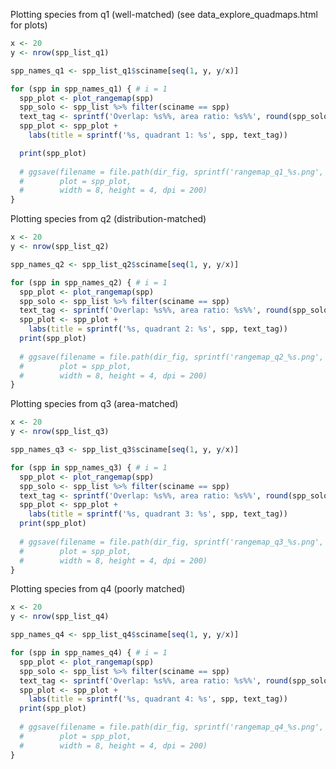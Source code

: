 Plotting species from q1 (well-matched) (see data_explore_quadmaps.html for plots)
```r

x <- 20
y <- nrow(spp_list_q1)

spp_names_q1 <- spp_list_q1$sciname[seq(1, y, y/x)]

for (spp in spp_names_q1) { # i = 1
  spp_plot <- plot_rangemap(spp)
  spp_solo <- spp_list %>% filter(sciname == spp)
  text_tag <- sprintf('Overlap: %s%%, area ratio: %s%%', round(spp_solo$sm_perc, 1), round(spp_solo$area_ratio, 1))
  spp_plot <- spp_plot +
    labs(title = sprintf('%s, quadrant 1: %s', spp, text_tag))

  print(spp_plot)
  
  # ggsave(filename = file.path(dir_fig, sprintf('rangemap_q1_%s.png', str_replace(tolower(spp), ' ', '_'))),
  #        plot = spp_plot, 
  #        width = 8, height = 4, dpi = 200)
}

```

Plotting species from q2 (distribution-matched)
```r

x <- 20
y <- nrow(spp_list_q2)

spp_names_q2 <- spp_list_q2$sciname[seq(1, y, y/x)]

for (spp in spp_names_q2) { # i = 1
  spp_plot <- plot_rangemap(spp)
  spp_solo <- spp_list %>% filter(sciname == spp)
  text_tag <- sprintf('Overlap: %s%%, area ratio: %s%%', round(spp_solo$sm_perc, 1), round(spp_solo$area_ratio, 1))
  spp_plot <- spp_plot +
    labs(title = sprintf('%s, quadrant 2: %s', spp, text_tag))
  print(spp_plot)
  
  # ggsave(filename = file.path(dir_fig, sprintf('rangemap_q2_%s.png', str_replace(tolower(spp), ' ', '_'))),
  #        plot = spp_plot, 
  #        width = 8, height = 4, dpi = 200)
}


```


Plotting species from q3 (area-matched)
```r

x <- 20
y <- nrow(spp_list_q3)

spp_names_q3 <- spp_list_q3$sciname[seq(1, y, y/x)]

for (spp in spp_names_q3) { # i = 1
  spp_plot <- plot_rangemap(spp)
  spp_solo <- spp_list %>% filter(sciname == spp)
  text_tag <- sprintf('Overlap: %s%%, area ratio: %s%%', round(spp_solo$sm_perc, 1), round(spp_solo$area_ratio, 1))
  spp_plot <- spp_plot +
    labs(title = sprintf('%s, quadrant 3: %s', spp, text_tag))
  print(spp_plot)
  
  # ggsave(filename = file.path(dir_fig, sprintf('rangemap_q3_%s.png', str_replace(tolower(spp), ' ', '_'))),
  #        plot = spp_plot, 
  #        width = 8, height = 4, dpi = 200)
}


```

Plotting species from q4 (poorly matched)
```r

x <- 20
y <- nrow(spp_list_q4)

spp_names_q4 <- spp_list_q4$sciname[seq(1, y, y/x)]

for (spp in spp_names_q4) { # i = 1
  spp_plot <- plot_rangemap(spp)
  spp_solo <- spp_list %>% filter(sciname == spp)
  text_tag <- sprintf('Overlap: %s%%, area ratio: %s%%', round(spp_solo$sm_perc, 1), round(spp_solo$area_ratio, 1))
  spp_plot <- spp_plot +
    labs(title = sprintf('%s, quadrant 4: %s', spp, text_tag))
  print(spp_plot)
  
  # ggsave(filename = file.path(dir_fig, sprintf('rangemap_q4_%s.png', str_replace(tolower(spp), ' ', '_'))),
  #        plot = spp_plot, 
  #        width = 8, height = 4, dpi = 200)
}


```
